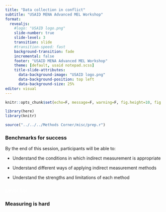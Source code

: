 ```yaml
---
title: "Data collection in conflict"
subtitle: "USAID MENA Advanced MEL Workshop"
format: 
  revealjs:
    #logo: "USAID logo.png"
    slide-number: true
    slide-level: 3
    transition: slide
    #transition-speed: fast
    background-transition: fade
    incremental: false
    footer: "USAID MENA Advanced MEL Workshop"
    theme: [default, usaid notepad.scss]
    title-slide-attributes: 
      data-background-image: "USAID logo.png"
      data-background-position: top left
      data-background-size: 25%
editor: visual
---
```


```r

knitr::opts_chunk$set(echo=F, message=F, warning=F, fig.height=10, fig.width=6)

library(here)
library(knitr)

source("../../../Methods Corner/misc/prep.r")

```

### Benchmarks for success

By the end of this session, participants will be able to:

- Understand the conditions in which indirect measurement is appropriate

- Understand different ways of applying indirect measurement methods

- Understand the strengths and limitations of each method


### [Level Set]{style="color:white;"} {background-color="#002F6C"}

### Measuring is hard
